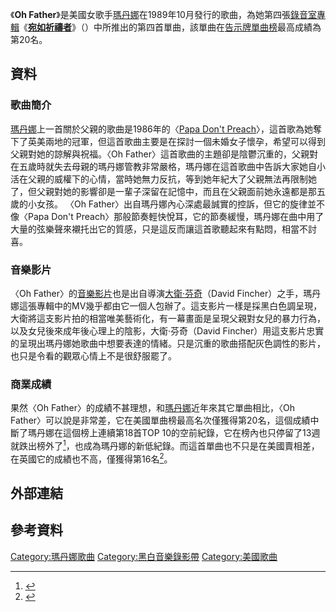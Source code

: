{{noteTA
|2=zh-cn:Madonna; zh-hk:麥當娜; zh-tw:瑪丹娜;
|G1=Show
}}
{{Infobox single
| Name           = Oh Father
| B-side         = "Pray for Spanish Eyes"
| Cover          = 
| Alt            = 
| Artist         = [[瑪丹娜|瑪丹娜]]
| from Album     = [[Like_a_Prayer|Like A Prayer]]
| Released       = October 24, 1989
| Format         = 7", [[CD|CD]], [[錄音帶|錄音帶]]
| Recorded       = {{ubl|1988|Garment District|(New York City, New York)}}
| Genre          = [[流行音樂|流行音樂]]
| Length         = 4:58
| Label          = {{flat list|
* [[Sire唱片公司|Sire唱片公司]], [[華納兄弟唱片公司|華納兄弟唱片公司]] <small>(1989)</small>
* Maverick, Warner Bros. <small>(1995)</small>}}
| Writer         = {{flat list|
* [[瑪丹娜|瑪丹娜]]
* Patrick Leonard}}
| Producer       = {{flat list|
* [[瑪丹娜|瑪丹娜]]
* Patrick Leonard}}
| Last single    = "[[Cherish_(麥當娜歌曲)|Cherish]]"<br />(1989)
| This single    = "'''Oh Father'''"<br />(1989)
| Next single    = "[[Dear_Jessie|Dear Jessie]]"<br />(1989)
| Misc = 
}}
《'''Oh Father'''》是美國女歌手[[瑪丹娜|瑪丹娜]]在1989年10月發行的歌曲，為她第四張[[錄音室專輯|錄音室專輯]]《'''[[Like_a_Prayer|宛如祈禱者]]'''》（{{lang-en|'''Like A Prayer'''}}）中所推出的第四首單曲，該單曲在[[Billboard_Hot_100|告示牌單曲榜]]最高成績為第20名。

==資料==
===歌曲簡介===
[[瑪丹娜|瑪丹娜]]上一首關於父親的歌曲是1986年的〈[[Papa_Don't_Preach|Papa Don't Preach]]〉，這首歌為她奪下了英美兩地的冠軍，但這首歌曲主要是在探討一個未婚女子懷孕，希望可以得到父親對她的諒解與祝福。〈Oh Father〉這首歌曲的主題卻是陰鬱沉重的，父親對在五歲時就失去母親的瑪丹娜管教非常嚴格，瑪丹娜在這首歌曲中告訴大家她自小活在父親的威權下的心情，當時她無力反抗，等到她年紀大了父親無法再限制她了，但父親對她的影響卻是一輩子深留在記憶中，而且在父親面前她永遠都是那五歲的小女孩。
〈Oh Father〉出自瑪丹娜內心深處最誠實的控訴，但它的旋律並不像〈Papa Don't Preach〉那般節奏輕快悅耳，它的節奏緩慢，瑪丹娜在曲中用了大量的弦樂聲來襯托出它的質感，只是這反而讓這首歌聽起來有點悶，相當不討喜。

===音樂影片===
〈Oh Father〉的[[音樂影片|音樂影片]]也是出自導演[[大卫·芬奇|大衛·芬奇]]（David Fincher）之手，瑪丹娜這張專輯中的MV幾乎都由它一個人包辦了。這支影片一樣是採黑白色調呈現，大衛將這支影片拍的相當唯美藝術化，有一幕畫面是呈現父親對女兒的暴力行為，以及女兒後來成年後心理上的陰影，大衛·芬奇（David Fincher）用這支影片忠實的呈現出瑪丹娜她歌曲中想要表達的情緒。只是沉重的歌曲搭配灰色調性的影片，也只是令看的觀眾心情上不是很舒服罷了。

===商業成績===
果然〈Oh Father〉的成績不甚理想，和[[瑪丹娜|瑪丹娜]]近年來其它單曲相比，〈Oh Father〉可以說是非常差，它在美國單曲榜最高名次僅獲得第20名，這個成績中斷了瑪丹娜在這個榜上連續第18首TOP 10的空前紀錄，它在榜內也只停留了13週就跌出榜外了<ref>{{Cite web |url=http://www.billboard.com/artist/308786/madonna/chart?page=3&f=379 |title=美國告示牌官網瑪丹娜單曲資料庫 |accessdate=2015-01-23 |archive-date=2015-03-11 |archive-url=https://web.archive.org/web/20150311044011/http://www.billboard.com/artist/308786/madonna/chart?page=3&f=379 |dead-url=no }}</ref>，也成為瑪丹娜的新低紀錄。而這首單曲也不只是在美國賣相差，在英國它的成績也不高，僅獲得第16名<ref>{{Cite web |url=http://www.officialcharts.com/artist/_/madonna/ |title=英國官方排行榜瑪丹娜資料庫 |accessdate=2015-01-23 |archive-date=2015-01-19 |archive-url=https://web.archive.org/web/20150119173628/http://www.officialcharts.com/artist/_/madonna |dead-url=no }}</ref>。

== 外部連結 ==
{{瑪丹娜}}
{{瑪丹娜歌曲}}

== 參考資料 ==
{{DEFAULTSORT:Oh Father}}
[[Category:瑪丹娜歌曲|Category:瑪丹娜歌曲]]
[[Category:黑白音樂錄影帶|Category:黑白音樂錄影帶]]
[[Category:美國歌曲|Category:美國歌曲]]